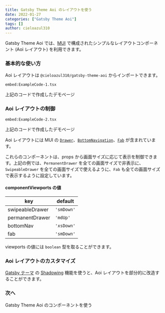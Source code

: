```yaml
---
title: Gatsby Theme Aoi のレイアウトを使う
date: 2022-01-27
categories: ["Gatsby Theme Aoi"]
tags: []
author: cieloazul310
---
```



Gatsby Theme Aoi では、[MUI] で構成されたシンプルなレイアウトコンポーネント (Aoi レイアウト) を利用できます。

### 基本的な使い方

Aoi レイアウトは `@cieloazul310/gatsby-theme-aoi` からインポートできます。

`embed:ExampleCode-1.tsx`

<AppLink to="/examples/page-01">
  上記のコードで作成したデモページ
</AppLink>

### Aoi レイアウトの制御

`embed:ExampleCode-2.tsx`

<AppLink to="/examples/page-02">
  上記のコードで作成したデモページ
</AppLink>

Aoi レイアウトには MUI の [`Drawer`](https://mui.com/components/drawers/)、[`BottomNavigation`](https://mui.com/components/bottom-navigation/)、[`Fab`](https://mui.com/components/floating-action-button/) が含まれています。

これらのコンポーネントは、props から画面サイズに応じて表示を制御できます。上記の例では、`PermanentDrawer` を全ての画面サイズで非表示に、`SwipeableDrawer` を全ての画面サイズで使えるように、`Fab` も全ての画面サイズで表示するように設定しています。

#### componentViewports の値

| key             | default    |
|-----------------|------------|
| swipeableDrawer | `'smDown'` |
| permanentDrawer | `'mdUp'`   |
| bottomNav       | `'xsDown'` |
| fab             | `'smDown'` |

viewports の値には `boolean` 型を取ることができます。

### Aoi レイアウトのカスタマイズ

[Gatsby テーマ] の [Shadowing] 機能を使うと、Aoi レイアウトを部分的に改造することができます。

### 次へ

<PanelLink to="/posts/2022/01/gatsby-theme-aoi-using-components">
  Gatsby Theme Aoi のコンポーネントを使う
</PanelLink>

[Gatsby]: https://gatsbyjs.com/ "Gatsby"
[MUI]: https://mui.org/ "MUI"
[TypeScript]: https://typescriptlang.org/ "TypeScript"

[Gatsby テーマ]: https://gatsbyjs.com/docs/themes/ "Themes"
[Gatsby スターター]: https://www.gatsbyjs.com/docs/starters/ "Gatsby Starters"
[Shadowing]: https://www.gatsbyjs.com/docs/how-to/plugins-and-themes/shadowing/ "Shadowing in Gatsby Themes"
[Gatsby Link]: https://www.gatsbyjs.com/docs/reference/built-in-components/gatsby-link/ "Gatsby Link API"
